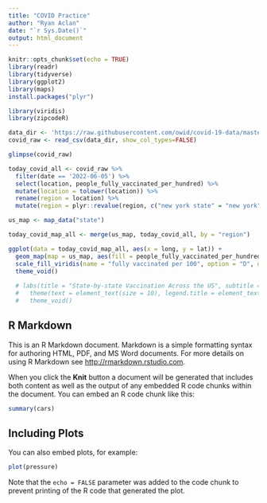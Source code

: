 ```yaml
---
title: "COVID Practice"
author: "Ryan Aclan"
date: "`r Sys.Date()`"
output: html_document
---
```


```r
knitr::opts_chunk$set(echo = TRUE)
library(readr)
library(tidyverse)
library(ggplot2)
library(maps)
install.packages("plyr")

library(viridis)
library(zipcodeR)
```

```r
data_dir <- 'https://raw.githubusercontent.com/owid/covid-19-data/master/public/data/vaccinations/us_state_vaccinations.csv?raw=true'
covid_raw <- read_csv(data_dir, show_col_types=FALSE)

glimpse(covid_raw)

today_covid_all <- covid_raw %>%
  filter(date == '2022-06-05') %>%
  select(location, people_fully_vaccinated_per_hundred) %>%
  mutate(location = tolower(location)) %>%
  rename(region = location) %>%
  mutate(region = plyr::revalue(region, c("new york state" = "new york")))
```

```r
us_map <- map_data("state")

today_covid_map_all <- merge(us_map, today_covid_all, by = "region")
```

```r
ggplot(data = today_covid_map_all, aes(x = long, y = lat)) +
  geom_map(map = us_map, aes(fill = people_fully_vaccinated_per_hundred, map_id = region)) +
  scale_fill_viridis(name = "fully vaccinated per 100", option = "D", direction = -1) +
  theme_void()
  
  # labs(title = "State-by-state Vaccination Across the US", subtitle = "Data from the Centers for Disease Control (June 5th, 2022)") +
  #   theme(text = element_text(size = 10), legend.title = element_text(size = 9)) +
  #   theme_void()
```

## R Markdown

This is an R Markdown document. Markdown is a simple formatting syntax for authoring HTML, PDF, and MS Word documents. For more details on using R Markdown see <http://rmarkdown.rstudio.com>.

When you click the **Knit** button a document will be generated that includes both content as well as the output of any embedded R code chunks within the document. You can embed an R code chunk like this:

```r
summary(cars)
```

## Including Plots

You can also embed plots, for example:

```r
plot(pressure)
```

Note that the `echo = FALSE` parameter was added to the code chunk to prevent printing of the R code that generated the plot.
